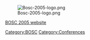 [[Image:Bosc-2005-logo.png]]

[http://open-bio.org/bosc2005 BOSC 2005 website]
[[Category:BOSC]] [[Category:Conferences]]